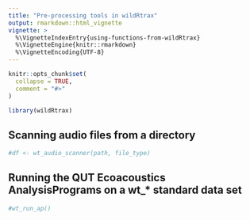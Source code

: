 ```yaml
---
title: "Pre-processing tools in wildRtrax"
output: rmarkdown::html_vignette
vignette: >
  %\VignetteIndexEntry{using-functions-from-wildRtrax}
  %\VignetteEngine{knitr::rmarkdown}
  %\VignetteEncoding{UTF-8}
---
```


```r

knitr::opts_chunk$set(
  collapse = TRUE,
  comment = "#>"
)

```

```r

library(wildRtrax)

```

## Scanning audio files from a directory

```r

#df <- wt_audio_scanner(path, file_type)

```

## Running the QUT Ecoacoustics AnalysisPrograms on a wt_* standard data set

```r

#wt_run_ap()

```

